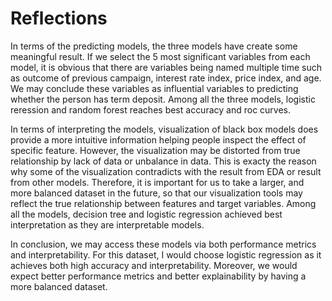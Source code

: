 # Reflections

In terms of the predicting models, the three models have create some meaningful result. If we select the 5 most significant variables from each model, it is obvious that there are variables being named multiple time such as outcome of previous campaign, interest rate index, price index, and age. We may conclude these variables as influential variables to predicting whether the person has term deposit. Among all the three models, logistic reression and random forest reaches best accuracy and roc curves.

In terms of interpreting the models, visualization of black box models does provide a more intuitive information helping people inspect the effect of specific feature. However, the visualization may be distorted from true relationship by lack of data or unbalance in data. This is exacty the reason why some of the visualization contradicts with the result from EDA or result from other models. Therefore, it is important for us to take a larger, and more balanced dataset in the future, so that our visualization tools may reflect the true relationship between features and target variables. Among all the models, decision tree and logistic regression achieved best interpretation as they are interpretable models.

In conclusion, we may access these models via both performance metrics and interpretability. For this dataset, I would choose logistic regression as it achieves both high accuracy and interpretability. Moreover, we would expect better performance metrics and better explainability by having a more balanced dataset.

